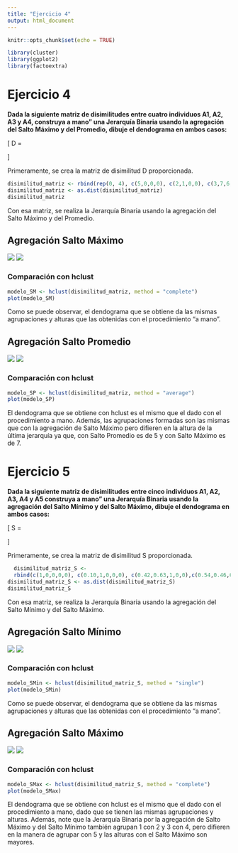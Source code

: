 ```yaml
---
title: "Ejercicio 4"
output: html_document
---
```


```r
knitr::opts_chunk$set(echo = TRUE)
```

```r
library(cluster)
library(ggplot2)
library(factoextra)
```


# Ejercicio 4
**Dada la siguiente matriz de disimilitudes entre cuatro individuos A1, A2, A3 y A4, construya a mano" una Jerarquía Binaria usando la agregación del Salto Máximo y del Promedio, dibuje el dendograma en ambos casos: **

\[
D = \begin{bmatrix}
0 &   &   &    \\
5 & 0 &   &  \\
2 & 1 & 0 &   \\
3 & 7 & 6 & 0 \\
\end{bmatrix} 
\]

Primeramente, se crea la matriz de disimilitud D proporcionada.
```r
disimilitud_matriz <- rbind(rep(0, 4), c(5,0,0,0), c(2,1,0,0), c(3,7,6,0))
disimilitud_matriz <- as.dist(disimilitud_matriz)
disimilitud_matriz

```

Con esa matriz, se realiza la Jerarquía Binaria usando la agregación del Salto
Máximo y del Promedio.

## Agregación Salto Máximo
<img src= "JB_1.jpg">
<img src= "dendograma1.jpg">

### Comparación con hclust
```r
modelo_SM <- hclust(disimilitud_matriz, method = "complete")
plot(modelo_SM)
```

Como se puede observar, el dendograma que se obtiene da las mismas agrupaciones
y alturas que las obtenidas con el procedimiento "a mano".

## Agregación Salto Promedio
<img src= "JB_2.jpg">
<img src= "dendograma2.jpg">

### Comparación con hclust
```r
modelo_SP <- hclust(disimilitud_matriz, method = "average")
plot(modelo_SP)
```

El dendograma que se obtiene con hclust es el mismo que el dado con el
procedimiento a mano. Además, las agrupaciones formadas son las mismas que
con la agregación de Salto Máximo pero difieren en la altura de la última 
jerarquía ya que, con Salto Promedio es de 5 y con Salto Máximo es de 7.

# Ejercicio 5
**Dada la siguiente matriz de disimilitudes entre cinco individuos A1, A2, A3, A4 y A5 construya a mano" una Jerarquía Binaria usando la agregación del Salto Mínimo y del Salto Máximo, dibuje el dendograma en ambos casos: **

\[
S = \begin{bmatrix}
0.10 & 1    &      &      & \\
0.42 & 0.63 & 1    &      &  \\
0.54 & 0.46 & 0.41 & 1    &   \\
0.35 & 0.98 & 0.85 & 0.73 & 1  \\
\end{bmatrix} 
\]

Primeramente, se crea la matriz de disimilitud S proporcionada.
```r
  disimilitud_matriz_S <- 
  rbind(c(1,0,0,0,0), c(0.10,1,0,0,0), c(0.42,0.63,1,0,0),c(0.54,0.46,0.41,1,0),c(0.35,0.98,0.85,0.73,1))
disimilitud_matriz_S <- as.dist(disimilitud_matriz_S)
disimilitud_matriz_S

```

Con esa matriz, se realiza la Jerarquía Binaria usando la agregación del Salto
Mínimo y del Salto Máximo.

## Agregación Salto Mínimo
<img src= "JB_3.jpg">
<img src= "dendograma3.jpg">

### Comparación con hclust
```r
modelo_SMin <- hclust(disimilitud_matriz_S, method = "single")
plot(modelo_SMin)
```

Como se puede observar, el dendograma que se obtiene da las mismas agrupaciones
y alturas que las obtenidas con el procedimiento "a mano".

## Agregación Salto Máximo
<img src= "JB_4.jpg">
<img src= "dendograma4.jpg">

### Comparación con hclust
```r
modelo_SMax <- hclust(disimilitud_matriz_S, method = "complete")
plot(modelo_SMax)
```

El dendograma que se obtiene con hclust es el mismo que el dado con el
procedimiento a mano, dado que se tienen las mismas agrupaciones y alturas. Además,
note que la Jerarquía Binaria por la agregación de Salto Máximo y del Salto Mínimo
también agrupan 1 con 2 y 3 con 4, pero difieren en la manera de agrupar con 5 y las alturas
con el Salto Máximo son mayores.